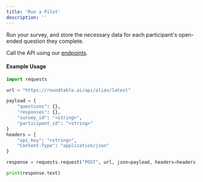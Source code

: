 ```yaml
---
title: 'Run a Pilot'
description: ''
---
```


<Steps>
<Step title="Collect data and format">
Run your survey, and store the necessary data for each participant's open-ended question they complete.
</Step>
<Step title="Call the API">

Call the API using our [endpoints](endpoints).

#### Example Usage

```python
import requests

url = "https://roundtable.ai/api/alias/latest"

payload = {
    "questions": {},
    "responses": {},
    "survey_id": "<string>",
    "participant_id": "<string>"
}
headers = {
    "api_key": "<string>",
    "Content-Type": "application/json"
}

response = requests.request("POST", url, json=payload, headers=headers)

print(response.text)
```
</Step>
</Steps>

